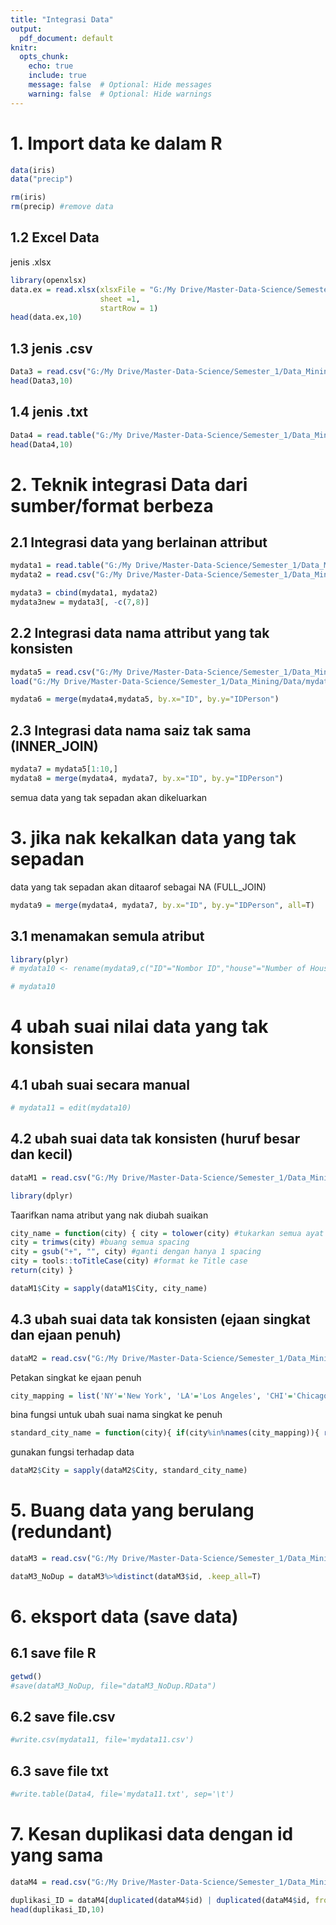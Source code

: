 ```yaml
---
title: "Integrasi Data"
output:
  pdf_document: default
knitr:
  opts_chunk: 
    echo: true
    include: true
    message: false  # Optional: Hide messages
    warning: false  # Optional: Hide warnings
---
```


# 1. Import data ke dalam R

```r
data(iris)
data("precip")
```

```r
rm(iris)
rm(precip) #remove data
```

## 1.2 Excel Data

jenis .xlsx

```r
library(openxlsx)
data.ex = read.xlsx(xlsxFile = "G:/My Drive/Master-Data-Science/Semester_1/Data_Mining/Data/Big Mart Dataset.xlsx", 
                    sheet =1, 
                    startRow = 1) 
head(data.ex,10)
```

## 1.3 jenis .csv

```r
Data3 = read.csv("G:/My Drive/Master-Data-Science/Semester_1/Data_Mining/Data/custdata3.csv", header = TRUE) 
head(Data3,10)
```

## 1.4 jenis .txt

```r
Data4 = read.table("G:/My Drive/Master-Data-Science/Semester_1/Data_Mining/Data/car_prices.txt", header=TRUE) 
head(Data4,10)
```

# 2. Teknik integrasi Data dari sumber/format berbeza

## 2.1 Integrasi data yang berlainan attribut

```r
mydata1 = read.table("G:/My Drive/Master-Data-Science/Semester_1/Data_Mining/Data/mydata1.txt", header=TRUE) 
mydata2 = read.csv("G:/My Drive/Master-Data-Science/Semester_1/Data_Mining/Data/mydata2.csv", header=TRUE)

mydata3 = cbind(mydata1, mydata2) 
mydata3new = mydata3[, -c(7,8)] 

```

## 2.2 Integrasi data nama attribut yang tak konsisten

```r
mydata5 = read.csv("G:/My Drive/Master-Data-Science/Semester_1/Data_Mining/Data/mydata5.csv", header=T) 
load("G:/My Drive/Master-Data-Science/Semester_1/Data_Mining/Data/mydata4.RData")

mydata6 = merge(mydata4,mydata5, by.x="ID", by.y="IDPerson") 

```

## 2.3 Integrasi data nama saiz tak sama (INNER_JOIN)

```r
mydata7 = mydata5[1:10,] 
mydata8 = merge(mydata4, mydata7, by.x="ID", by.y="IDPerson") 
```

semua data yang tak sepadan akan dikeluarkan

# 3. jika nak kekalkan data yang tak sepadan

data yang tak sepadan akan ditaarof sebagai NA (FULL_JOIN)

```r
mydata9 = merge(mydata4, mydata7, by.x="ID", by.y="IDPerson", all=T) 

```

## 3.1 menamakan semula atribut

```r
library(plyr) 
# mydata10 <- rename(mydata9,c("ID"="Nombor ID","house"="Number of House"))

# mydata10
```

# 4 ubah suai nilai data yang tak konsisten

## 4.1 ubah suai secara manual

```r
# mydata11 = edit(mydata10)
```

## 4.2 ubah suai data tak konsisten (huruf besar dan kecil)

```r
dataM1 = read.csv("G:/My Drive/Master-Data-Science/Semester_1/Data_Mining/Data/dataM1.csv", header=T) 

```

```r
library(dplyr)
```

Taarifkan nama atribut yang nak diubah suaikan

```r
city_name = function(city) { city = tolower(city) #tukarkan semua ayat ke huruf 
city = trimws(city) #buang semua spacing 
city = gsub("+", "", city) #ganti dengan hanya 1 spacing 
city = tools::toTitleCase(city) #format ke Title case
return(city) }
```

```r
dataM1$City = sapply(dataM1$City, city_name) 

```

## 4.3 ubah suai data tak konsisten (ejaan singkat dan ejaan penuh)

```r
dataM2 = read.csv("G:/My Drive/Master-Data-Science/Semester_1/Data_Mining/Data/dataM2.csv", header=T) 

```

Petakan singkat ke ejaan penuh

```r
city_mapping = list('NY'='New York', 'LA'='Los Angeles', 'CHI'='Chicago')
```

bina fungsi untuk ubah suai nama singkat ke penuh

```r
standard_city_name = function(city){ if(city%in%names(city_mapping)){ return(city_mapping[[city]])} else{ return(city) } }
```

gunakan fungsi terhadap data

```r
dataM2$City = sapply(dataM2$City, standard_city_name) 

```

# 5. Buang data yang berulang (redundant)

```r
dataM3 = read.csv("G:/My Drive/Master-Data-Science/Semester_1/Data_Mining/Data/dataM3.csv", header=T, sep = ';') 

```

```r
dataM3_NoDup = dataM3%>%distinct(dataM3$id, .keep_all=T) 

```

# 6. eksport data (save data)

## 6.1 save file R

```r
getwd() 
#save(dataM3_NoDup, file="dataM3_NoDup.RData")
```

## 6.2 save file.csv

```r
#write.csv(mydata11, file='mydata11.csv')
```

## 6.3 save file txt

```r
#write.table(Data4, file='mydata11.txt', sep='\t')
```

# 7. Kesan duplikasi data dengan id yang sama

```r
dataM4 = read.csv("G:/My Drive/Master-Data-Science/Semester_1/Data_Mining/Data/dataM4.csv", header=T) 

```

```r
duplikasi_ID = dataM4[duplicated(dataM4$id) | duplicated(dataM4$id, fromLast=T),] 
head(duplikasi_ID,10)
```
